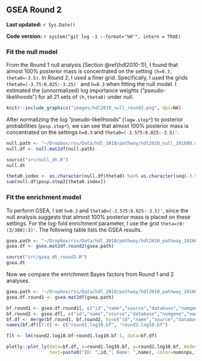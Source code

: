 ## GSEA Round 2 {#hdl2010-2}

**Last updated:** `r Sys.Date()`

**Code version:** `r system("git log -1 --format='%H'", intern = TRUE)`

### Fit the null model

From the Round 1 null analysis (Section \@ref(hdl2010-1)), I found that almost 100% posterior mass is concentrated on the setting `(h=0.3, theta0=-3.5)`. In Round 2, I used a finer grid. Specifically, I used the grids `theta0=(-3.75:0.025:-3.25)'` and `h=0.3` when fitting the null model. I estimated the (unnormalized) log importance weights ("pseudo-likelihoods") for all 21 sets of `(h,theta0)` under null.

```r
knitr::include_graphics("images/hdl2010_null_round2.png", dpi=NA)
```

After normalizing the log "pseudo-likelihoods" (`logw.step*`) to posterior probabilities (`posp.step*`), we can see that almost 100% posterior mass is concentrated on the settings `h=0.3` and `theta0=(-3.575:0.025:-3.5)'`.
```r
null.path <- "~/Dropbox/rss/Data/hdl_2010/pathway/hdl2010_null_201609.mat"
null.df <- null.mat2df(null.path)
```

```r
source("src/null_dt.R")
null.dt
```

```r
theta0.index <- as.character(null.df$theta0) %in% as.character(seq(-3.575,-3.5,by=0.025))
sum(null.df$posp.step2[theta0.index]) 
```

### Fit the enrichment model

To perform GSEA, I set `h=0.3` and `theta0=(-3.575:0.025:-3.5)'`, since the null analysis suggests that almost 100% posterior mass is placed on these settings. For the log-fold enrichment parameter, I use the grid `theta=(0:(3/300):3)'`. The following table lists the GSEA results. 
```r
gsea.path <- "~/Dropbox/rss/Data/hdl_2010/pathway/hdl2010_pathway_201609.mat"
gsea.df <- gsea.mat2df.round2(gsea.path) 
```

```r
source("src/gsea_dt_round2.R")
gsea.dt
```

Now we compare the enrichment Bayes factors from Round 1 and 2 analyses.

```r
gsea.path <- "~/Dropbox/rss/Data/hdl_2010/pathway/hdl2010_pathway_201604.mat"
gsea.df.round1 <- gsea.mat2df(gsea.path) 

bf.round1 <- gsea.df.round1[, c("id","name","source","database","numgene","numsnps","log10.bf")]
bf.round2 <- gsea.df[, c("id","name","source","database","numgene","numsnps","log10.bf")]
bf.df <- merge(bf.round1, bf.round2, by=c("id","name","source","database","numgene","numsnps"))
names(bf.df)[7:8] <- c("round1.log10.bf", "round2.log10.bf")
```

```r
fit <- lm(round2.log10.bf~round1.log10.bf-1, data=bf.df)

plotly::plot_ly(data=bf.df, x=round1.log10.bf, y=round2.log10.bf, mode="markers",
                text=paste0("ID: ",id,"; Name: ",name), color=numsnps, size=numgene) %>% add_trace(x=c(0,115), y=c(0,115), mode="lines") %>% add_trace(x=round1.log10.bf, y=fitted(fit), mode="lines") %>% layout(showlegend = F) 
```





